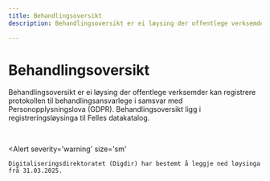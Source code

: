 ```yaml
---
title: Behandlingsoversikt
description: Behandlingsoversikt er ei løysing der offentlege verksemder kan registrere protokollen til behandlingsansvarlege i samsvar med Personopplysningslova (GDPR).

---
```


# Behandlingsoversikt

<Ingress>
Behandlingsoversikt er ei løysing der offentlege verksemder kan registrere protokollen til behandlingsansvarlege i samsvar med Personopplysningslova (GDPR). Behandlingsoversikt ligg i registreringsløysinga til Felles datakatalog.
</Ingress>

&nbsp;

<Alert
    severity='warning'
    size='sm'
>
    Digitaliseringsdirektoratet (Digdir) har bestemt å leggje ned løysinga frå 31.03.2025.
</Alert>